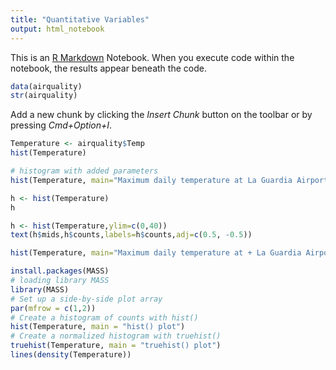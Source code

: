```yaml
---
title: "Quantitative Variables"
output: html_notebook
---
```


This is an [R Markdown](http://rmarkdown.rstudio.com) Notebook. When you execute code within the notebook, the results appear beneath the code. 


```r
data(airquality)
str(airquality)


```

Add a new chunk by clicking the *Insert Chunk* button on the toolbar or by pressing *Cmd+Option+I*.

```r
Temperature <- airquality$Temp 
hist(Temperature)

```





```r
# histogram with added parameters 
hist(Temperature, main="Maximum daily temperature at La Guardia Airport", xlab="Temperature in degrees Fahrenheit", xlim=c(50,100), col="darkmagenta", freq=FALSE )
```



```r
h <- hist(Temperature) 
h
```




```r
h <- hist(Temperature,ylim=c(0,40))
text(h$mids,h$counts,labels=h$counts,adj=c(0.5, -0.5))

```



```r
hist(Temperature, main="Maximum daily temperature at + La Guardia Airport", lab="Temperature in degrees Fahrenheit", xlim=c(50,100), col="chocolate", border="brown", breaks=c(55,60,70,75,80,100))

```


```r
install.packages(MASS) 
# loading library MASS 
library(MASS) 
# Set up a side-by-side plot array 
par(mfrow = c(1,2)) 
# Create a histogram of counts with hist() 
hist(Temperature, main = "hist() plot") 
# Create a normalized histogram with truehist() 
truehist(Temperature, main = "truehist() plot")
lines(density(Temperature))

```

